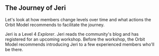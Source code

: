 
## The Journey of Jeri

Let's look at how members change levels over time
and what actions the Orbit Model recommends to facilitate
the journey.

Jeri is a Level 4 _Explorer_. Jeri reads the community's
blog and has registered for an upcoming workshop.
Before the workshop,
the Orbit Model recommends introducing Jeri to a few experienced
members who'll be there.

